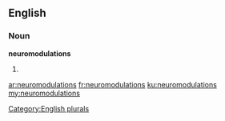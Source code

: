==English==

===Noun===
'''neuromodulations'''

# {{plural of|[[neuromodulation]]}}

[[Category:English plurals]]

[[ar:neuromodulations]]
[[fr:neuromodulations]]
[[ku:neuromodulations]]
[[my:neuromodulations]]